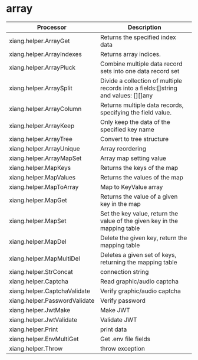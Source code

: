 # array

| Processor                     | Description                                                                        |
| ----------------------------- | ---------------------------------------------------------------------------------- |
| xiang.helper.ArrayGet         | Returns the specified index data                                                   |
| xiang.helper.ArrayIndexes     | Returns array indices.                                                             |
| xiang.helper.ArrayPluck       | Combine multiple data record sets into one data record set                         |
| xiang.helper.ArraySplit       | Divide a collection of multiple records into a fields:[]string and values: [][]any |
| xiang.helper.ArrayColumn      | Returns multiple data records, specifying the field value.                         |
| xiang.helper.ArrayKeep        | Only keep the data of the specified key name                                       |
| xiang.helper.ArrayTree        | Convert to tree structure                                                          |
| xiang.helper.ArrayUnique      | Array reordering                                                                   |
| xiang.helper.ArrayMapSet      | Array map setting value                                                            |
| xiang.helper.MapKeys          | Returns the keys of the map                                                        |
| xiang.helper.MapValues ​​     | Returns the values ​​of the map                                                    |
| xiang.helper.MapToArray       | Map to KeyValue array                                                              |
| xiang.helper.MapGet           | Returns the value of a given key in the map                                        |
| xiang.helper.MapSet           | Set the key value, return the value of the given key in the mapping table          |
| xiang.helper.MapDel           | Delete the given key, return the mapping table                                     |
| xiang.helper.MapMultiDel      | Deletes a given set of keys, returning the mapping table                           |
| xiang.helper.StrConcat        | connection string                                                                  |
| xiang.helper.Captcha          | Read graphic/audio captcha                                                         |
| xiang.helper.CaptchaValidate  | Verify graphic/audio captcha                                                       |
| xiang.helper.PasswordValidate | Verify password                                                                    |
| xiang.helper.JwtMake          | Make JWT                                                                           |
| xiang.helper.JwtValidate      | Validate JWT                                                                       |
| xiang.helper.Print            | print data                                                                         |
| xiang.helper.EnvMultiGet      | Get .env file fields                                                               |
| xiang.helper.Throw            | throw exception                                                                    |

<Div style={{ display: "flex", justifyContent: "space-between" }}>
  <Link
    type="prev"
    title="Process Control"
    link="Manual/Processor/Process Control"
  ></Link>
  <Link type="next" title="string" link="manual/processor/string"></Link>
</Div>
